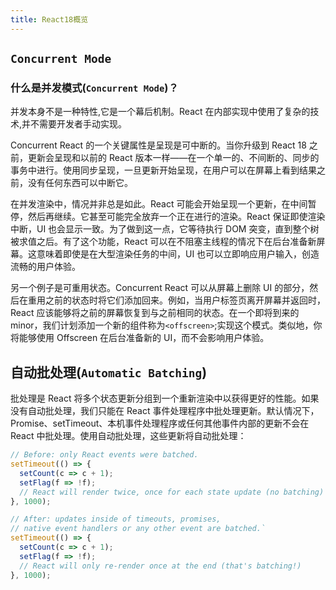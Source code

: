 ```yaml
---
title: React18概览
---
```



<AuthorInfo />

## `Concurrent Mode`

### 什么是并发模式(`Concurrent Mode`)？

并发本身不是一种特性,它是一个幕后机制。React 在内部实现中使用了复杂的技术,并不需要开发者手动实现。

Concurrent React 的一个关键属性是呈现是可中断的。当你升级到 React 18 之前，更新会呈现和以前的 React 版本一样——在一个单一的、不间断的、同步的事务中进行。使用同步呈现，一旦更新开始呈现，在用户可以在屏幕上看到结果之前，没有任何东西可以中断它。

在并发渲染中，情况并非总是如此。React 可能会开始呈现一个更新，在中间暂停，然后再继续。它甚至可能完全放弃一个正在进行的渲染。React 保证即使渲染中断，UI 也会显示一致。为了做到这一点，它等待执行 DOM 突变，直到整个树被求值之后。有了这个功能，React 可以在不阻塞主线程的情况下在后台准备新屏幕。这意味着即使是在大型渲染任务的中间，UI 也可以立即响应用户输入，创造流畅的用户体验。

另一个例子是可重用状态。Concurrent React 可以从屏幕上删除 UI 的部分，然后在重用之前的状态时将它们添加回来。例如，当用户标签页离开屏幕并返回时，React 应该能够将之前的屏幕恢复到与之前相同的状态。在一个即将到来的 minor，我们计划添加一个新的组件称为`<offscreen>`;实现这个模式。类似地，你将能够使用 Offscreen 在后台准备新的 UI，而不会影响用户体验。

## 自动批处理(`Automatic Batching`)

批处理是 React 将多个状态更新分组到一个重新渲染中以获得更好的性能。如果没有自动批处理，我们只能在 React 事件处理程序中批处理更新。默认情况下，Promise、setTimeout、本机事件处理程序或任何其他事件内部的更新不会在 React 中批处理。使用自动批处理，这些更新将自动批处理：

```jsx
// Before: only React events were batched.
setTimeout(() => {
  setCount(c => c + 1);
  setFlag(f => !f);
  // React will render twice, once for each state update (no batching)
}, 1000);

// After: updates inside of timeouts, promises,
// native event handlers or any other event are batched.`
setTimeout(() => {
  setCount(c => c + 1);
  setFlag(f => !f);
  // React will only re-render once at the end (that's batching!)
}, 1000);
```
